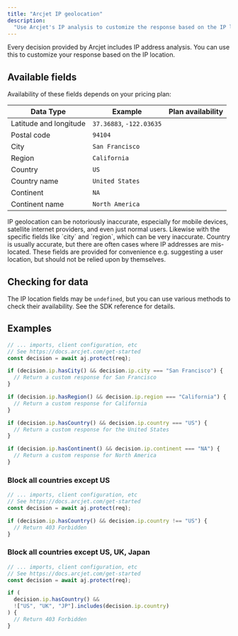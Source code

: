 ```yaml
---
title: "Arcjet IP geolocation"
description:
  "Use Arcjet's IP analysis to customize the response based on the IP location."
---
```



Every decision provided by Arcjet includes IP address analysis. You can use this
to customize your response based on the IP location.

## Available fields

Availability of these fields depends on your pricing plan:

| Data Type              | Example                  | Plan availability                                                                                                       |
| ---------------------- | ------------------------ | ----------------------------------------------------------------------------------------------------------------------- |
| Latitude and longitude | `37.36883`, `-122.03635` | <Badge text="Starter" variant="note" /> <Badge text="Business" variant="tip" />                                         |
| Postal code            | `94104`                  | <Badge text="Starter" variant="note" /> <Badge text="Business" variant="tip" />                                         |
| City                   | `San Francisco`          | <Badge text="Starter" variant="note" /> <Badge text="Business" variant="tip" />                                         |
| Region                 | `California`             | <Badge text="Starter" variant="note" /> <Badge text="Business" variant="tip" />                                         |
| Country                | `US`                     | <Badge text="Free" variant="caution" /> <Badge text="Starter" variant="note" /> <Badge text="Business" variant="tip" /> |
| Country name           | `United States`          | <Badge text="Free" variant="caution" /> <Badge text="Starter" variant="note" /> <Badge text="Business" variant="tip" /> |
| Continent              | `NA`                     | <Badge text="Starter" variant="note" /> <Badge text="Business" variant="tip" />                                         |
| Continent name         | `North America`          | <Badge text="Starter" variant="note" /> <Badge text="Business" variant="tip" />                                         |

<Aside type="caution">
  IP geolocation can be notoriously inaccurate, especially for mobile devices,
  satellite internet providers, and even just normal users. Likewise with the
  specific fields like `city` and `region`, which can be very inaccurate.
  Country is usually accurate, but there are often cases where IP addresses are
  mis-located. These fields are provided for convenience e.g. suggesting a user
  location, but should not be relied upon by themselves.
</Aside>

## Checking for data

The IP location fields may be `undefined`, but you can use various methods to
check their availability. See the SDK reference for details.

## Examples

```ts
// ... imports, client configuration, etc
// See https://docs.arcjet.com/get-started
const decision = await aj.protect(req);

if (decision.ip.hasCity() && decision.ip.city === "San Francisco") {
  // Return a custom response for San Francisco
}

if (decision.ip.hasRegion() && decision.ip.region === "California") {
  // Return a custom response for California
}

if (decision.ip.hasCountry() && decision.ip.country === "US") {
  // Return a custom response for the United States
}

if (decision.ip.hasContinent() && decision.ip.continent === "NA") {
  // Return a custom response for North America
}
```

### Block all countries except US

```ts
// ... imports, client configuration, etc
// See https://docs.arcjet.com/get-started
const decision = await aj.protect(req);

if (decision.ip.hasCountry() && decision.ip.country !== "US") {
  // Return 403 Forbidden
}
```

### Block all countries except US, UK, Japan

```ts
// ... imports, client configuration, etc
// See https://docs.arcjet.com/get-started
const decision = await aj.protect(req);

if (
  decision.ip.hasCountry() &&
  !["US", "UK", "JP"].includes(decision.ip.country)
) {
  // Return 403 Forbidden
}
```
